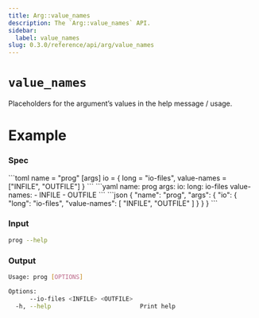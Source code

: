 ```yaml
---
title: Arg::value_names
description: The `Arg::value_names` API.
sidebar:
  label: value_names
slug: 0.3.0/reference/api/arg/value_names
---
```



# `value_names` <LinkButton href="https://docs.rs/clap/latest/clap/struct.Arg.html#method.value_names" icon="open-book" variant="minimal" />

<Badge text="since 0.1.0" size="small" />

Placeholders for the argument’s values in the help message / usage.

# Example

### Spec

<Tabs syncKey="format">
  <TabItem label="TOML">
    ```toml
    name = "prog"
    [args]
    io = { long = "io-files", value-names = ["INFILE", "OUTFILE"] }
    ```
  </TabItem>

  <TabItem label="YAML">
    ```yaml
    name: prog
    args:
      io:
        long: io-files
        value-names:
        - INFILE
        - OUTFILE
    ```
  </TabItem>

  <TabItem label="JSON">
    ```json
    {
      "name": "prog",
      "args": {
        "io": {
          "long": "io-files",
          "value-names": [
            "INFILE",
            "OUTFILE"
          ]
        }
      }
    }
    ```
  </TabItem>
</Tabs>

### Input

```bash
prog --help
```

### Output

```bash
Usage: prog [OPTIONS]

Options:
      --io-files <INFILE> <OUTFILE>  
  -h, --help                         Print help
```
